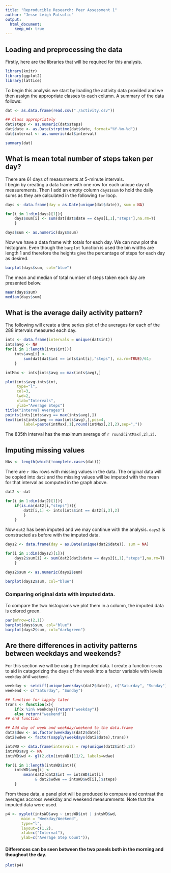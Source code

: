```yaml
---
title: "Reproducible Research: Peer Assessment 1"
author: "Jesse Leigh Patsolic"
output: 
  html_document:
    keep_md: true
---
```



## Loading and preprocessing the data

Firstly, here are the libraries that will be required for this analysis.
```r
library(knitr)
library(ggplot2)
library(lattice)
```

To begin this analysis we start by loading the activity data provided
and we then assign the appropriate classes to each column.
A summary of the data follows:

```r
dat <- as.data.frame(read.csv("./activity.csv"))

## Class appropriately 
dat$steps <- as.numeric(dat$steps)
dat$date <- as.Date(strptime(dat$date, format="%Y-%m-%d"))
dat$interval <- as.numeric(dat$interval)

summary(dat)
```


## What is mean total number of steps taken per day?

There are 61 days of measurments at 5-minute intervals.  
I begin by creating a data frame with one row for each unique 
day of measurements.  Then I add an empty column `days$sum` 
to hold the daily sums as they are calculated in the 
following `for` loop. 


```r
days <- data.frame(day = as.Date(unique(dat$date)), sum = NA)

for(i in 1:dim(days)[1]){
    days$sum[i] <- sum(dat[dat$date == days[i,1],"steps"],na.rm=T)
    }

days$sum <- as.numeric(days$sum)
```

Now we have a data frame with totals for each day.  We can now plot the
histogram.  Even though the `barplot` function is used the bin widths
are length 1 and therefore the heights give the percantage of steps for
each day as desired. 

```r
barplot(days$sum, col="blue")
```

The mean and median of total number of steps taken each day are
presented below.

```r
mean(days$sum)
median(days$sum)
```

## What is the average daily activity pattern?

The following will create a time series plot of the averages for each of
the 288 intervals measured each day.

```r
ints <- data.frame(intervals = unique(dat$int))
ints$avg <- NA
for(i in 1:length(ints$int)){
    ints$avg[i] <- 
        sum(dat[dat$int == ints$int[i],"steps"], na.rm=TRUE)/61;
    }

intMax <- ints[ints$avg == max(ints$avg),]

plot(ints$avg~ints$int, 
     type="l", 
     col=3, 
     lwd=2,
     xlab="Intervals", 
     ylab="Average Steps")
title("Interval Averages") 
points(ints[ints$avg == max(ints$avg),])
text(ints[ints$avg == max(ints$avg),],pos=4, 
        label=paste(intMax[,1],round(intMax[,2],2),sep=","))
```

The 835th interval has the maximum average of `r round(intMax[,2],2)`.


## Imputing missing values

```r
NAs <- length(which(!complete.cases(dat)))
```

There are `r NAs` rows with missing values in the data. 
The original data will be copied into `dat2` and the missing values 
will be imputed with the mean for that interval as computed in the
graph above.

```r
dat2 <- dat

for(i in 1:dim(dat2)[1]){
    if(is.na(dat2[i,"steps"])){
        dat2[i,1] <- ints[ints$int == dat2[i,3],2]
        }
    }
```

Now `dat2` has been imputed and we may continue with the analysis.
`days2` is constructed as before with the imputed data.


```r
days2 <- data.frame(day = as.Date(unique(dat2$date)), sum = NA)

for(i in 1:dim(days2)[1]){
    days2$sum[i] <- sum(dat2[dat2$date == days2[i,1],"steps"],na.rm=T)
    }

days2$sum <- as.numeric(days2$sum)
```

```r
barplot(days2$sum, col="blue")
```

### Comparing original data with imputed data.

To compare the two histograms we plot them in a column, the imputed data
is colored green.

```r
par(mfrow=c(2,1))
barplot(days$sum, col="blue")
barplot(days2$sum, col="darkgreen")
```

## Are there differences in activity patterns between weekdays and weekends?

For this section we will be using the imputed data.   I create a
function `trans` to aid in catagorizing the days of the week into a factor
variable with levels `weekday` and `weekend`.  

```r
weekday <- setdiff(unique(weekdays(dat2$date)), c("Saturday", "Sunday"))
weekend <- c("Saturday", "Sunday")

## function for lapply later
trans <- function(x){
    if(x %in% weekday){return("weekday")}
    else return("weekend")}
## end function

## Add day of week and weekday/weekend to the data.frame
dat2$dow <- as.factor(weekdays(dat2$date))
dat2$wdwe <- factor(sapply(weekdays(dat2$date),trans))
```

```r
intsWD <- data.frame(intervals = rep(unique(dat2$int),2))
intsWD$avg <- NA
intsWD$wd <- gl(2,dim(intsWD)[1]/2, labels=wdwe)

for(i in 1:length(intsWD$int)){
    intsWD$avg[i] <- 
        mean(dat2[dat2$int == intsWD$int[i] 
             & dat2$wdwe == intsWD$wd[i],]$steps)
    }
```


From these data, a panel plot will be produced to compare and contrast the
averages accross weekday and weekend measurements.  Note that the
imputed data were used.

```r
p4 <- xyplot(intsWD$avg ~ intsWD$int | intsWD$wd,
       main = "Weekday/Weekend",
       type="l", 
       layout=c(1,2),
       xlab=c("Interval"),
       ylab=c("Average Step Count"));
```

#### Differences can be seen between the two panels both in the morning and thoughout the day. 

```r
plot(p4)
```
